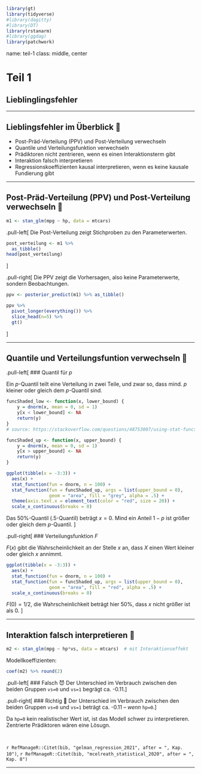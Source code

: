 
```r
library(gt)
library(tidyverse)
#library(dagitty)
#library(DT)
library(rstanarm)
#library(ggdag)
library(patchwork)
```






name: teil-1
class: middle, center



# Teil 1

## Lieblinglingsfehler

---


## Lieblingsfehler im Überblick 🤷


- Post-Präd-Verteilung (PPV) und Post-Verteilung verwechseln
- Quantile und Verteilungsfunktion verwechseln
- Prädiktoren nicht zentrieren, wenn es einen Interaktionsterm gibt
- Interaktion falsch interpretieren
- Regressionskoeffizienten kausal interpretieren, wenn es keine kausale Fundierung gibt


---

## Post-Präd-Verteilung (PPV) und Post-Verteilung verwechseln 🤷

```r
m1 <- stan_glm(mpg ~ hp, data = mtcars)
```

.pull-left[
Die Post-Verteilung zeigt Stichproben zu den Parameterwerten.
```r
post_verteilung <- m1 %>% 
  as_tibble()
head(post_verteilung)
```

]


.pull-right[
Die PPV zeigt die Vorhersagen, also keine Parameterwerte, sondern Beobachtungen.
```r
ppv <- posterior_predict(m1) %>% as_tibble()

ppv %>% 
  pivot_longer(everything()) %>% 
  slice_head(n=5) %>% 
  gt() 
```



]


---


## Quantile und Verteilungsfuntion verwechseln 🤷


.pull-left[
### Quantil für $p$

Ein $p$-Quantil teilt eine Verteilung in zwei Teile, 
und zwar so, dass mind. $p$ kleiner oder gleich dem $p$-Quantil sind.
```r
funcShaded_low <- function(x, lower_bound) {
    y = dnorm(x, mean = 0, sd = 1)
    y[x < lower_bound] <- NA
    return(y)
}
# source: https://stackoverflow.com/questions/48753007/using-stat-function-to-draw-partially-shaded-normal-curve-in-ggplot2

funcShaded_up <- function(x, upper_bound) {
    y = dnorm(x, mean = 0, sd = 1)
    y[x > upper_bound] <- NA
    return(y)
}

ggplot(tibble(x = -3:3)) +
  aes(x) + 
  stat_function(fun = dnorm, n = 100) +
  stat_function(fun = funcShaded_up, args = list(upper_bound = 0),
                geom = "area", fill = "grey", alpha = .5) +
  theme(axis.text.x = element_text(color = "red", size = 20)) +
  scale_x_continuous(breaks = 0)
```

Das 50%-Quantil (.5-Quantil) beträgt $x=0$.
Mind ein Anteil $1-p$ ist größer oder gleich dem $p$-Quantil.
]

.pull-right[
### Verteilungsfunktion $F$

$F(x)$ gibt die Wahrscheinlichkeit an der Stelle $x$ an, 
dass $X$ einen Wert kleiner oder gleich $x$ annimmt.

```r
ggplot(tibble(x = -3:3)) +
  aes(x) + 
  stat_function(fun = dnorm, n = 100) +
  stat_function(fun = funcShaded_up, args = list(upper_bound = 0),
                geom = "area", fill = "red", alpha = .5) +
  scale_x_continuous(breaks = 0)
```

$F(0)=1/2$, die Wahrscheinlichkeit beträgt hier 50%, dass $x$ nicht größer ist als 0.
]


---


## Interaktion falsch interpretieren 🤷


```r
m2 <- stan_glm(mpg ~ hp*vs, data = mtcars)  # mit Interaktionseffekt
```
Modellkoeffizienten:
```r
coef(m2) %>% round(2)
```


.pull-left[
### Falsch 😈
Der Unterschied im Verbrauch zwischen den beiden Gruppen `vs=0` und `vs=1` begrägt ca. -0.11.
]


.pull-right[
### Richtig 👼
Der Unterschied im Verbrauch zwischen den beiden Gruppen `vs=0` und `vs=1` beträgt ca. -0.11 -- *wenn* `hp=0`.
]

Da `hp=0` kein realistischer Wert ist, 
ist das Modell schwer zu interpretieren.
Zentrierte Prädiktoren wären eine Lösugn.


</br>

`r RefManageR::Citet(bib, "gelman_regression_2021", after = ", Kap. 10")`, `r RefManageR::Citet(bib, "mcelreath_statistical_2020", after = ", Kap. 8")`



---


